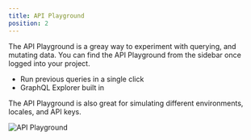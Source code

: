 ```yaml
---
title: API Playground
position: 2
---
```


The API Playground is a greay way to experiment with querying, and mutating data. You can find the API Playground from the sidebar once logged into your project.

- Run previous queries in a single click
- GraphQL Explorer built in

The API Playground is also great for simulating different environments, locales, and API keys.

![API Playground](/playground.png)

